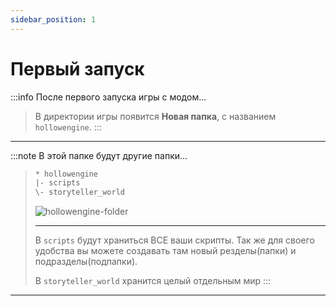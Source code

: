 ```yaml
---
sidebar_position: 1
---
```


# Первый запуск

:::info После первого запуска игры с модом...
> В директории игры появится **Новая папка**, с названием `hollowengine`.
:::

---

:::note В этой папке будут другие папки...
> ```txt
> * hollowengine
> |- scripts
> \- storyteller_world
> ```
> ![hollowengine-folder](../.resourses/hollowengine-folder.png)
> 
> ---
> 
> В `scripts` будут храниться ВСЕ ваши скрипты.
> Так же для своего удобства вы можете создавать там новый резделы(папки) и подразделы(подпапки).
> 
> В `storyteller_world` хранится целый отдельным мир
:::

---
